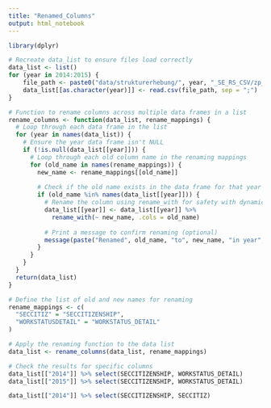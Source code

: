 ```yaml
---
title: "Renamed_Columns"
output: html_notebook
---
```


```r
library(dplyr)

# Recreate data_list to ensure files load correctly
data_list <- list()
for (year in 2014:2015) {
    file_path <- paste0("data/strukturerhebung/", year, "_SE_RS_CSV/zp_", year, ".csv")
    data_list[[as.character(year)]] <- read.csv(file_path, sep = ";")
}

# Function to rename columns across multiple data frames in a list
rename_columns <- function(data_list, rename_mappings) {
  # Loop through each data frame in the list
  for (year in names(data_list)) {
    # Ensure the year data frame isn't NULL
    if (!is.null(data_list[[year]])) {
      # Loop through each old column name in the renaming mappings
      for (old_name in names(rename_mappings)) {
        new_name <- rename_mappings[[old_name]]
        
        # Check if the old name exists in the data frame for that year
        if (old_name %in% names(data_list[[year]])) {
          # Rename the column using rename_with for safety with dynamic names
          data_list[[year]] <- data_list[[year]] %>%
            rename_with(~ new_name, .cols = old_name)
          
          # Print a message to confirm renaming (optional)
          message(paste("Renamed", old_name, "to", new_name, "in year", year))
        }
      }
    }
  }
  return(data_list)
}

# Define the list of old and new names for renaming
rename_mappings <- c(
  "SECCITIZ" = "SECCITIZENSHIP",
  "WORKSTATUSDETAIL" = "WORKSTATUS_DETAIL"
)

# Apply the renaming function to the data list
data_list <- rename_columns(data_list, rename_mappings)

# Check the results for specific columns
data_list[["2014"]] %>% select(SECCITIZENSHIP, WORKSTATUS_DETAIL)
data_list[["2015"]] %>% select(SECCITIZENSHIP, WORKSTATUS_DETAIL)
```

```r
data_list[["2014"]] %>% select(SECCITIZENSHIP, SECCITIZ)
```
